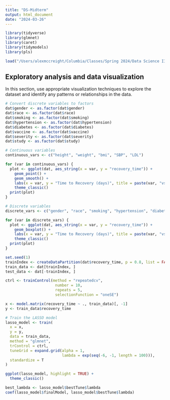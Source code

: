 ```yaml
---
title: "DS-Midterm"
output: html_document
date: "2024-03-26"
---
```


```r
library(tidyverse)
library(glmnet)
library(caret)
library(tidymodels)
library(pls)

load("/Users/alexmccreight/Columbia/Classes/Spring 2024/Data Science II/recovery.RData")
```


## Exploratory analysis and data visualization

In this section, use appropriate visualization techniques to explore the dataset and identify any patterns or relationships in the data.

```r
# Convert discrete variables to factors
dat$gender <- as.factor(dat$gender)
dat$race <- as.factor(dat$race)
dat$smoking <- as.factor(dat$smoking)
dat$hypertension <- as.factor(dat$hypertension)
dat$diabetes <- as.factor(dat$diabetes)
dat$vaccine <- as.factor(dat$vaccine)
dat$severity <- as.factor(dat$severity)
dat$study <- as.factor(dat$study)

# Continuous variables
continuous_vars <- c("height", "weight", "bmi", "SBP", "LDL")

for (var in continuous_vars) {
  plot <- ggplot(dat, aes_string(x = var, y = "recovery_time")) +
    geom_point() +
    geom_smooth() +
    labs(x = var, y = "Time to Recovery (days)", title = paste(var, "vs. Time to Recovery")) +
    theme_classic()
  print(plot)
}

# Discrete variables
discrete_vars <- c("gender", "race", "smoking", "hypertension", "diabetes", "vaccine", "severity", "study")

for (var in discrete_vars) {
  plot <- ggplot(dat, aes_string(x = var, y = "recovery_time")) +
    geom_boxplot() +
    labs(x = var, y = "Time to Recovery (days)", title = paste(var, "vs. Time to Recovery")) +
    theme_classic()
  print(plot)
}
```


```r
set.seed(1)
trainIndex <- createDataPartition(dat$recovery_time, p = 0.8, list = FALSE)
train_data <- dat[trainIndex, ]
test_data <- dat[-trainIndex, ]

ctrl <- trainControl(method = "repeatedcv",
                      number = 10,
                      repeats = 5,
                      selectionFunction = "oneSE")

x <- model.matrix(recovery_time ~ ., train_data)[, -1]
y <- train_data$recovery_time

# Train the LASSO model
lasso_model <- train(
  x = x,
  y = y,
  data = train_data,
  method = "glmnet",
  trControl = ctrl,
  tuneGrid = expand.grid(alpha = 1, 
                         lambda = exp(seq(-6, -1, length = 100))),
  standardize = T
)

ggplot(lasso_model, highlight = TRUE) +
  theme_classic()

best_lambda <- lasso_model$bestTune$lambda
coef(lasso_model$finalModel, lasso_model$bestTune$lambda)
```

